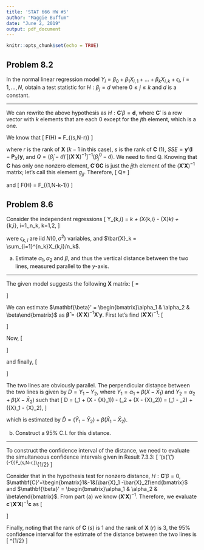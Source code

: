 ```yaml
---
title: 'STAT 666 HW #5'
author: "Maggie Buffum"
date: "June 2, 2019"
output: pdf_document
---
```


```r
knitr::opts_chunk$set(echo = TRUE)
```

## Problem 8.2
In the normal linear regression model $Y_i = \beta_0 + \beta_1X_{i,1} + \dots + \beta_kX_{i,k} + \epsilon_i$, $i=1,\dots,N$, obtain a test statistic for $H:\beta_j=d$ where $0 \le j \le k$ and $d$ is a constant.
  
---
  
We can rewrite the above hypothesis as $H: \mathbf{C}'\beta=\mathbf{d}$, where $\mathbf{C}'$ is a row vector with $k$ elements that are each 0 except for the $j$th element, which is a one.
  
We know that
\[
F(H) = \frac{Q/s}{SSE/(N-r)}\sim F_{(s,N-r)}
\]
  
where $r$ is the rank of $\mathbf{X}$ ($k-1$ in this case), $s$ is the rank of $\mathbf{C}$ (1), $SSE=\mathbf{y}'(\mathbf{I}-\mathbf{P}_X)\mathbf{y}$, and $Q = (\hat\beta_j-d)'[(\mathbf{X}'\mathbf{X})^{-1}]^{-1}(\beta_j^0-d)$. We need to find Q. Knowing that $\mathbf{C}$ has only one nonzero element, $\mathbf{C}'\mathbf{G}\mathbf{C}$ is just the $jj$th element of the $(\mathbf{X}'\mathbf{X})^{-1}$ matrix; let's call this element $g_{jj}$. Therefore,
\[
Q=\frac{(\hat\beta_j-d)^2/s}{g_{jj}SSE/(N-r)}
\]
  
and
\[
F(H) = \frac{(\hat\beta_j-d)^2}{g_{jj}SSE/(N-k-1)}\sim F_{(1,N-k-1)}
\]
  
\hrulefill
  
## Problem 8.6
Consider the independent regressions
\[
Y_{k,i} = \alpha_k + \beta(X_{k,i} - \bar{X}_k) + \epsilon_{k,i},\ i=1,\dots,n_k,\ k=1,2,
\]
  
were $\epsilon_{k,i}$ are iid $N(0,\sigma^2)$ variables, and $\bar{X}_k = \sum_{i=1}^{n_k}X_{k,i}/n_k$.
  
\hrulefill
  
(a) Estimate $\alpha_1,\alpha_2$ and $\beta$, and thus the vertical distance between the two lines, measured parallel to the *y*-axis.
  
---
  
The given model suggests the following $\mathbf{X}$ matrix:
\[
\mathbf{X} = \begin{bmatrix}
1 & 0 & X_{1,1}-\bar{X}_{1.}\\
\vdots&\vdots&\vdots\\
1 & 0 & X_{1,n_1}-\bar{X}_{1.}\\
0 & 1 & X_{2,1}-\bar{X}_{2.}\\
\vdots&\vdots&\vdots\\
0 & 1 & X_{2,1}-\bar{X}_{2.}\\
\end{bmatrix}
\]
  
We can estimate $\mathbf{\beta}' = \begin{bmatrix}\alpha_1 & \alpha_2 & \beta\end{bmatrix}$ as $\mathbf{\hat\beta} = (\mathbf{X}'\mathbf{X})^{-1}\mathbf{X}'\mathbf{y}$. First let's find $(\mathbf{X}'\mathbf{X})^{-1}$:
\[
\begin{aligned}
(\mathbf{X}'\mathbf{X})^{-1} =& 
\left(\begin{bmatrix}
n_1 & 0 & \sum_{i=1}^{n_1}(X_{1,i} - \bar{X}_1)\\
0 & n_2 & \sum_{i=1}^{n_2}(X_{2,i} - \bar{X}_2)\\
\sum_{i=1}^{n_1}(X_{1,i} - \bar{X}_1) & \sum_{i=1}^{n_2}(X_{2,i} - \bar{X}_2) & \sum_{k=1}^2\sum_{i=1}^{n_k}(X_{k,i} - \bar{X}_k)^2
\end{bmatrix}\right)^{-1}\\
&=\left(\begin{bmatrix}
n_1 & 0 & 0\\
0 & n_2 & 0\\
0 & 0 & \sum_{k=1}^2\sum_{i=1}^{n_k}(X_{k,i} - \bar{X}_k)^2
\end{bmatrix}\right)^{-1}\\
&=\begin{bmatrix}
\frac{1}{n_1} & 0 & 0\\
0 & \frac{1}{n_2} & 0\\
0 & 0 & \frac{1}{\sum_{k=1}^2\sum_{i=1}^{n_k}(X_{k,i} - \bar{X}_k)^2}
\end{bmatrix}
\end{aligned}
\]
  
Now,
\[
\begin{aligned}
(\mathbf{X}'\mathbf{X})^{-1}\mathbf{X}' =&
\begin{bmatrix}
\frac{1}{n_1} & 0 & 0\\
0 & \frac{1}{n_2} & 0\\
0 & 0 & \frac{1}{\sum_{k=1}^2\sum_{i=1}^{n_k}(X_{k,i} - \bar{X}_k)^2}
\end{bmatrix}
\begin{bmatrix}
1 & \dots & 1 & 0 & \dots & 0\\
0 & \dots & 0 & 1 & \dots & 1\\
X_{1,1}-\bar{X}_1 & \dots & X_{1,n_1}-\bar{X}_1 & X_{2,1}-\bar{X}_2 & \dots & X_{2,n_2}-\bar{X}_2
\end{bmatrix}\\
=& \begin{bmatrix}
\frac{1}{n_1} & \dots & \frac{1}{n_1} & 0 & \dots & 0\\
0 &\dots & 0 & \frac{1}{n_2} & \dots & \frac{1}{n_2}\\
\frac{X_{1,1}-\bar{X}_1}{\sum_{k=1}^2\sum_{i=1}^{n_k}(X_{k,i} - \bar{X}_k)^2} & \dots & \frac{X_{1,n_1}-\bar{X}_1}{\sum_{k=1}^2\sum_{i=1}^{n_k}(X_{k,i} - \bar{X}_k)^2} & \frac{X_{2,1}-\bar{X}_2}{\sum_{k=1}^2\sum_{i=1}^{n_k}(X_{k,i} - \bar{X}_k)^2} & \dots & \frac{X_{2,n_2}-\bar{X}_2}{\sum_{k=1}^2\sum_{i=1}^{n_k}(X_{k,i} - \bar{X}_k)^2}
\end{bmatrix}
\end{aligned}
\]
  
and finally,
\[
\begin{aligned}
\mathbf{\hat\beta} = (\mathbf{X}'\mathbf{X})^{-1}\mathbf{X}'\mathbf{y}\\
=&
\begin{bmatrix}
\frac{1}{n_1} & \dots & \frac{1}{n_1} & 0 & \dots & 0\\
0 &\dots & 0 & \frac{1}{n_2} & \dots & \frac{1}{n_2}\\
\frac{X_{1,1}-\bar{X}_1}{\sum_{k=1}^2\sum_{i=1}^{n_k}(X_{k,i} - \bar{X}_k)^2} & \dots & \frac{X_{1,n_1}-\bar{X}_1}{\sum_{k=1}^2\sum_{i=1}^{n_k}(X_{k,i} - \bar{X}_k)^2} & \frac{X_{2,1}-\bar{X}_2}{\sum_{k=1}^2\sum_{i=1}^{n_k}(X_{k,i} - \bar{X}_k)^2} & \dots & \frac{X_{2,n_2}-\bar{X}_2}{\sum_{k=1}^2\sum_{i=1}^{n_k}(X_{k,i} - \bar{X}_k)^2}
\end{bmatrix}
\begin{bmatrix}
y_1\\\vdots\\y_{n_1}\\y_{n_1+1}\\\vdots\\y_{n_1 + n_2}
\end{bmatrix}\\
=&
\begin{bmatrix}
\frac{1}{n_1}\sum_{i=1}^{n_1}y_i\\
\frac{1}{n_2}\sum_{i=1}^{n_2}y_i\\
\frac{\sum_{i=1}^{n_1}(X_{1,i} - \bar{X}_1)y_i + \sum_{i=1}^{n_2}(X_{2,i} - \bar{X}_2)y_i}{\sum_{i=1}^{n_1}(X_{1,i} - \bar{X}_1)^2 + \sum_{i=1}^{n_2}(X_{2,i} - \bar{X}_2)^2}
\end{bmatrix}\\
=&
\begin{bmatrix}
\bar{Y}_1\\
\bar{Y}_2\\
\frac{S_{XY,1} + S_{XY,2}}{S_{XX,1} = S_{XX,2}}
\end{bmatrix}\\
\end{aligned}
\]
  
The two lines are obviously parallel. The perpendicular distance between the two lines is given by $D = Y_1 - Y_2$, where $Y_1 = \alpha_1 + \beta(X - \bar{X}_1)$ and $Y_2 = \alpha_2 + \beta(X - \bar{X}_2)$ such that
\[
D = (\alpha_1 + \beta(X - \bar{X}_1)) - (\alpha_2 + \beta(X - \bar{X}_2)) = (\alpha_1 - \alpha_2) + \beta(\bar{X}_1 - \bar{X}_2),
\]
  
which is estimated by $\hat D = (\bar{Y}_1 - \bar{Y}_2) + \hat{\beta}(\bar{X}_1 - \bar{X}_2)$.
  
\hrulefill
  
(b) Construct a 95% C.I. for this distance.
  
---
  
To construct the confidence interval of the distance, we need to evaluate the simultaneous confidence intervals given in Result 7.3.3:
\[
\mathbf{c}'\hat\beta \pm \hat\sigma\left(s(\mathbf{c}'(\mathbf{X}'\mathbf{X})^{-1}\mathbf{c})F_{s,N-r,\alpha}\right)^{1/2}
\]
  
Consider that in the hypothesis test for nonzero distance, $H:\mathbf{C}'\beta=0$, $\mathbf{C}'=\begin{bmatrix}1&-1&(\bar{X}_1 -\bar{X}_2)\end{bmatrix}$ and $\mathbf{\beta}' = \begin{bmatrix}\alpha_1 & \alpha_2 & \beta\end{bmatrix}$. From part (a) we know $(\mathbf{X}'\mathbf{X})^{-1}$. Therefore, we evaluate $\mathbf{c}'(\mathbf{X}'\mathbf{X})^{-1}\mathbf{c}$ as
\[
\begin{aligned}
\mathbf{c}'(\mathbf{X}'\mathbf{X})^{-1}\mathbf{c} =&
\begin{bmatrix}1&-1&(\bar{X}_1 -\bar{X}_2)\end{bmatrix}
\begin{bmatrix}
\frac{1}{n_1} & 0 & 0\\
0 & \frac{1}{n_2} & 0\\
0 & 0 & \frac{1}{S_{XX,1} + S_{XX,2}}
\end{bmatrix}
\begin{bmatrix}
1\\-1\\(\bar{X}_1 -\bar{X}_2)
\end{bmatrix}\\
=&
\frac{1}{n_1} + \frac{1}{n_2} + \frac{(\bar{X}_1 -\bar{X}_2)^2}{S_{XX,1} + S_{XX,2}}
\end{aligned}
\]
  
Finally, noting that the rank of $\mathbf{C}$ ($s$) is 1 and the rank of $\mathbf{X}$ ($r$) is 3, the 95% confidence interval for the estimate of the distance between the two lines is
\[
\hat{D} \pm \hat\sigma\left[\left(\frac{1}{n_1} + \frac{1}{n_2} + \frac{(\bar{X}_1 -\bar{X}_2)^2}{S_{XX,1} + S_{XX,2}}\right)F_{1,n_1 + n_2 - 3,0.05}\right]^{1/2}
\]

  


























